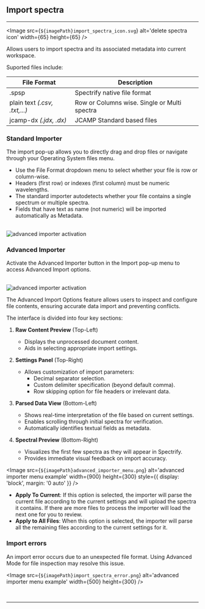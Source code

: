 

## Import spectra

<hr />

<Image
  src={`${imagePath}import_spectra_icon.svg`}
  alt='delete spectra icon'
  width={65}
  height={65}
/>

Allows users to import spectra and its associated metadata into current workspace.

Suported files include:

| File Format                   | Description                                  |
| ----------------------------- | -------------------------------------------- |
| .spsp                         | Spectrify native file format                 |
| plain text _(.csv, .txt,...)_ | Row or Columns wise. Single or Multi spectra |
| jcamp-dx _(.jdx, .dx)_        | JCAMP Standard based files                   |

### Standard Importer

The import pop-up allows you to directly drag and drop files or navigate through your Operating System files menu.

- Use the File Format dropdown menu to select whether your file is row or column-wise.
- Headers (first row) or indexes (first column) must be numeric wavelengths.
- The standard importer autodetects whether your file contains a single spectrum or multiple spectra.
- Fields that have text as name (not numeric) will be imported automatically as Metadata.

<br />
<Image
  src={`${imagePath}file_format_selection.png`}
  alt='advanced importer activation'
  width={500}
  height={300}
  style={{ display: 'block', margin: '0 auto' }}
/>

### Advanced Importer

Activate the Advanced Importer button in the Import pop-up menu to access Advanced Import options.

<br />
<Image
  src={`${imagePath}advanced_importer_activation.png`}
  alt='advanced importer activation'
  width={500}
  height={300}
  style={{ display: 'block', margin: '0 auto' }}
/>

The Advanced Import Options feature allows users to inspect and configure file contents, ensuring accurate data import and preventing conflicts.

The interface is divided into four key sections:

1. **Raw Content Preview** (Top-Left)

   - Displays the unprocessed document content.
   - Aids in selecting appropriate import settings.

2. **Settings Panel** (Top-Right)

   - Allows customization of import parameters:
     - Decimal separator selection.
     - Custom delimiter specification (beyond default comma).
     - Row skipping option for file headers or irrelevant data.

3. **Parsed Data View** (Bottom-Left)

   - Shows real-time interpretation of the file based on current settings.
   - Enables scrolling through initial spectra for verification.
   - Automatically identifies textual fields as metadata.

4. **Spectral Preview** (Bottom-Right)
   - Visualizes the first few spectra as they will appear in Spectrify.
   - Provides immediate visual feedback on import accuracy.

<Image
  src={`${imagePath}advanced_importer_menu.png`}
  alt='advanced importer menu example'
  width={900}
  height={300}
  style={{ display: 'block', margin: '0 auto' }}
/>

- **Apply To Current**: If this option is selected, the importer will parse the current file according to the current settings and will upload the spectra it contains. If there are more files to process the importer will load the next one for you to review.
- **Apply to All Files**: When this option is selected, the importer will parse all the remaining files according to the current settings for it.

### Import errors

An import error occurs due to an unexpected file format. Using Advanced Mode for file inspection may resolve this issue.

<Image
  src={`${imagePath}import_spectra_error.png`}
  alt='advanced importer menu example'
  width={500}
  height={300}
/>

<br />
<hr />
<br />

<FileManagementFooterLinks imagePath={imagePath} />
